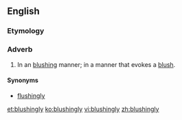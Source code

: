 ==English==
===Etymology===
{{suffix|blushing|ly}}

===Adverb===
{{en-adv}}
# In an [[blushing]] manner; in a manner that evokes a [[blush]].

====Synonyms====
* [[flushingly]]

[[et:blushingly]]
[[ko:blushingly]]
[[vi:blushingly]]
[[zh:blushingly]]